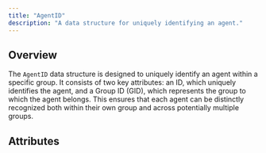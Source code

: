 ```yaml
---
title: "AgentID" 
description: "A data structure for uniquely identifying an agent."
---
```


## Overview

The `AgentID` data structure is designed to uniquely identify an agent within a specific group. It consists of two key attributes:
an ID, which uniquely identifies the agent, and a Group ID (GID), which represents the group to which the agent belongs.
This ensures that each agent can be distinctly recognized both within their own group and across potentially multiple groups.

## Attributes

<Attribute
  name="id"
  type="int"
  description="An integer that uniquely identifies the agent within a group."
/>

<Attribute
  name="gid"
  type="int"
  description="An integer that represents the group identifier for the agent."
/>

